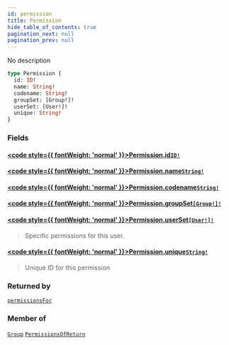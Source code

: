 ```yaml
---
id: permission
title: Permission
hide_table_of_contents: true
pagination_next: null
pagination_prev: null
---
```








No description

```graphql
type Permission {
  id: ID!
  name: String!
  codename: String!
  groupSet: [Group!]!
  userSet: [User!]!
  unique: String!
}
```


### Fields

#### [<code style={{ fontWeight: 'normal' }}>Permission.<b>id</b></code>](#)<Bullet />[`ID!`](/docs/schemas/mikro/scalars/id) <Badge class="secondary" text="non-null"/> <Badge class="secondary" text="scalar"/>
> 
> 

#### [<code style={{ fontWeight: 'normal' }}>Permission.<b>name</b></code>](#)<Bullet />[`String!`](/docs/schemas/mikro/scalars/string) <Badge class="secondary" text="non-null"/> <Badge class="secondary" text="scalar"/>
> 
> 

#### [<code style={{ fontWeight: 'normal' }}>Permission.<b>codename</b></code>](#)<Bullet />[`String!`](/docs/schemas/mikro/scalars/string) <Badge class="secondary" text="non-null"/> <Badge class="secondary" text="scalar"/>
> 
> 

#### [<code style={{ fontWeight: 'normal' }}>Permission.<b>groupSet</b></code>](#)<Bullet />[`[Group!]!`](/docs/schemas/mikro/objects/group) <Badge class="secondary" text="non-null"/> <Badge class="secondary" text="object"/>
> 
> 

#### [<code style={{ fontWeight: 'normal' }}>Permission.<b>userSet</b></code>](#)<Bullet />[`[User!]!`](/docs/schemas/mikro/objects/user) <Badge class="secondary" text="non-null"/> <Badge class="secondary" text="object"/>
> Specific permissions for this user.
> 

#### [<code style={{ fontWeight: 'normal' }}>Permission.<b>unique</b></code>](#)<Bullet />[`String!`](/docs/schemas/mikro/scalars/string) <Badge class="secondary" text="non-null"/> <Badge class="secondary" text="scalar"/>
> Unique ID for this permission
> 



### Returned by

[`permissionsFor`](/docs/schemas/mikro/queries/permissions-for)  <Badge class="secondary" text="query"/>

### Member of

[`Group`](/docs/schemas/mikro/objects/group)  <Badge class="secondary" text="object"/><Bullet />[`PermissionsOfReturn`](/docs/schemas/mikro/objects/permissions-of-return)  <Badge class="secondary" text="object"/>



